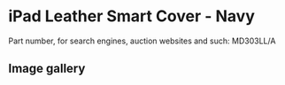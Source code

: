 
# iPad Leather Smart Cover - Navy

Part number, for search engines, auction websites and such: MD303LL/A

## Image gallery

<div style={{ width: "768px" }}>
  <GalleryComponent
    images={[
      {
        original: "/everysource/MD303.png",
        thumbnail: "/everypreview/MD303.png",
      },
      {
        original: "/everysource/MD303_AV1_BLACK.png",
        thumbnail: "/everypreview/MD303_AV1_BLACK.png",
      },
      {
        original: "/everysource/MD303_AV1_WHITE.png",
        thumbnail: "/everypreview/MD303_AV1_WHITE.png",
      },
      {
        original: "/everysource/MD303_AV2_BLACK.png",
        thumbnail: "/everypreview/MD303_AV2_BLACK.png",
      },
      {
        original: "/everysource/MD303_AV2_WHITE.png",
        thumbnail: "/everypreview/MD303_AV2_WHITE.png",
      },
      {
        original: "/everysource/MD303_AV3.png",
        thumbnail: "/everypreview/MD303_AV3.png",
      },
      {
        original: "/everysource/MD303_AV3_BLACK.png",
        thumbnail: "/everypreview/MD303_AV3_BLACK.png",
      },
      {
        original: "/everysource/MD303_AV3_WHITE.png",
        thumbnail: "/everypreview/MD303_AV3_WHITE.png",
      },
      {
        original: "/everysource/MD303_AV4.png",
        thumbnail: "/everypreview/MD303_AV4.png",
      },
      {
        original: "/everysource/MD303_AV4_BLACK.png",
        thumbnail: "/everypreview/MD303_AV4_BLACK.png",
      },
      {
        original: "/everysource/MD303_AV4_WHITE.png",
        thumbnail: "/everypreview/MD303_AV4_WHITE.png",
      },
      {
        original: "/everysource/MD303_AV5.png",
        thumbnail: "/everypreview/MD303_AV5.png",
      }
    ]}
  />
</div>